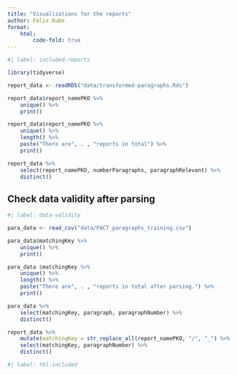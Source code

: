 ```yaml
---
title: "Visualizations for the reports"
author: Felix Kube
format:
    html:
        code-fold: true
---
```



```r
#| label: included-reports

library(tidyverse)

report_data <- readRDS("data/transformed-paragraphs.Rds")

report_data$report_namePKO %>%
    unique() %>%
    print()

report_data$report_namePKO %>%
    unique() %>%
    length() %>%
    paste("There are", . , "reports in total") %>%
    print()

report_data %>%
    select(report_namePKO, numberParagraphs, paragraphRelevant) %>%
    distinct()

```

## Check data validity after parsing


```r
#| label: data-validity

para_data <- read_csv("data/PACT_paragraphs_training.csv")

para_data$matchingKey %>%
    unique() %>%
    print()

para_data $matchingKey %>%
    unique() %>%
    length() %>%
    paste("There are", . , "reports in total after parsing.") %>%
    print()

para_data %>%
    select(matchingKey, paragraph, paragraphNumber) %>%
    distinct()

report_data %>%
    mutate(matchingKey = str_replace_all(report_namePKO, "/", "_") %>%
    select(matchingKey, paragraphNumber) %>%
    distinct()

```



```r
#| label: tbl-included



```